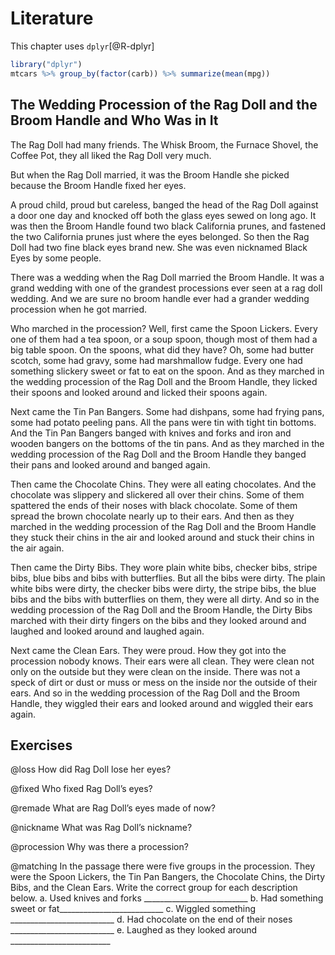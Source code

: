 # Literature
This chapter uses `dplyr`[@R-dplyr]
\index{mtcars}\index{dplyr}

```r
library("dplyr")
mtcars %>% group_by(factor(carb)) %>% summarize(mean(mpg))
```

## The Wedding Procession of  the Rag Doll and the Broom Handle and Who Was in It

The Rag Doll had many friends. The Whisk Broom, the Furnace Shovel, the Coffee Pot, they all liked the Rag Doll very much.

But when the Rag Doll married, it was the Broom Handle she picked because the Broom Handle fixed her eyes.

A proud child, proud but careless, banged the head of the Rag Doll against a door one day and knocked off both the glass eyes sewed on long ago. It was then the Broom Handle found two black California prunes, and fastened the two California prunes just where the eyes belonged. So then the Rag Doll had two fine black eyes brand new. She was even nicknamed Black Eyes by some people.

There was a wedding when the Rag Doll married the Broom Handle. It was a grand wedding with one of the grandest processions ever seen at a rag doll wedding. And we are sure no broom handle ever had a grander wedding procession when he got married.

Who marched in the procession? Well, first came the Spoon Lickers. Every one of them had a tea spoon, or a soup spoon, though most of them had a big table spoon. On the spoons, what did they have? Oh, some had butter scotch, some had gravy, some had marshmallow fudge. Every one had something slickery sweet or fat to eat on the spoon. And as they marched in the wedding procession of the Rag Doll and the Broom Handle, they licked their spoons and looked around and licked their spoons again.

Next came the Tin Pan Bangers. Some had dishpans, some had frying pans, some had potato
peeling pans. All the pans were tin with tight tin bottoms. And the Tin Pan Bangers banged with knives and forks and iron and wooden bangers on the bottoms of the tin pans. And as they marched in the wedding procession of the Rag Doll and the Broom Handle they banged their pans and looked around and banged again.

Then came the Chocolate Chins. They were all eating chocolates. And the chocolate was slippery and slickered all over their chins. Some of them spattered the ends of their noses with black chocolate. Some of them spread the brown chocolate nearly up to their ears. And then as they marched in the wedding procession of the Rag Doll and the Broom Handle they stuck their chins in the air and looked around and stuck their chins in the air again.

Then came the Dirty Bibs. They wore plain white bibs, checker bibs, stripe bibs, blue bibs and bibs with butterflies. But all the bibs were dirty. The plain white bibs were dirty, the checker bibs were dirty, the stripe bibs, the blue bibs and the bibs with butterflies on them, they were all dirty. And so in the wedding procession of the Rag Doll and the Broom Handle, the Dirty Bibs marched with their dirty fingers on the bibs and they looked around and laughed and looked around and laughed again.

Next came the Clean Ears. They were proud. How they got into the procession nobody knows. Their ears were all clean. They were clean not only on the outside but they were clean on the inside. There was not a speck of dirt or dust or muss or mess on the inside nor the outside of their ears. And so in the wedding procession of the Rag Doll and the Broom Handle, they wiggled their ears and looked around and wiggled their ears again.

## Exercises
@loss How did Rag Doll lose her eyes?

@fixed Who fixed Rag Doll's eyes?

@remade What are Rag Doll's eyes made of now?

@nickname What was Rag Doll's nickname?

@procession Why was there a procession?

@matching In the passage there were five groups in the procession. They were the Spoon Lickers, the Tin Pan Bangers, the Chocolate Chins, the Dirty Bibs, and the Clean Ears. Write  the correct group for each description below.
    a. Used knives and forks __________________________
    b. Had something sweet or fat__________________________
    c. Wiggled something  __________________________
    d. Had chocolate on the end of their noses __________________________
    e. Laughed as they looked around _________________________